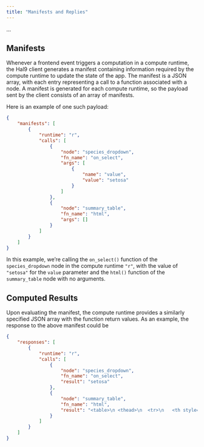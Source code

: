 ```yaml
---
title: "Manifests and Replies"
---
```


...

## Manifests

Whenever a frontend event triggers a computation in a compute runtime, the Hal9 client generates a manifest containing
information required by the compute runtime to update the state of the app. The manifest is a JSON array, with each
entry representing a call to a function associated with a node. A manifest is generated for each compute runtime, so the
payload sent by the client consists of an array of manifests.

Here is an example of one such payload:

```json
{
    "manifests": [
        {
            "runtime": "r",
            "calls": [
                {
                    "node": "species_dropdown",
                    "fn_name": "on_select",
                    "args": [
                        {
                            "name": "value",
                            "value": "setosa"
                        }
                    ]
                },
                {
                    "node": "summary_table",
                    "fn_name": "html",
                    "args": []
                }
            ]
        }
    ]
}
```

In this example, we're calling the `on_select()` function of the `species_dropdown` node in the compute runtime `"r"`,
with the value of `"setosa"` for the `value` parameter and the `html()` function of the `summary_table` node with no
arguments.

## Computed Results

Upon evaluating the manifest, the compute runtime provides a similarly specified JSON array with the function return
values. As an example, the response to the above manifest could be

```json
{
    "responses": [
        {
            "runtime": "r",
            "calls": [
                {
                    "node": "species_dropdown",
                    "fn_name": "on_select",
                    "result": "setosa"
                },
                {
                    "node": "summary_table",
                    "fn_name": "html",
                    "result": "<table>\n <thead>\n  <tr>\n   <th style=\"text-align:right;\"> avg_petal_length <\/th>\n  <\/tr>\n <\/thead>\n<tbody>\n  <tr>\n   <td style=\"text-align:right;\"> 1.462 <\/td>\n  <\/tr>\n<\/tbody>\n<\/table>" 
                }
            ]
        }
    ]
}
```